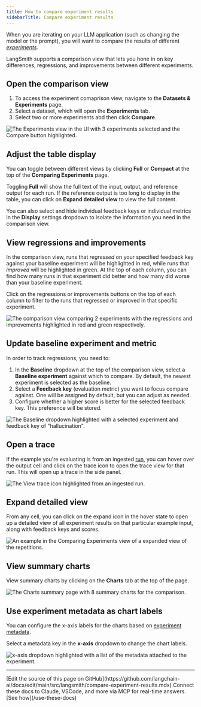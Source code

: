 ```yaml
---
title: How to compare experiment results
sidebarTitle: Compare experiment results
---
```


When you are iterating on your LLM application (such as changing the model or the prompt), you will want to compare the results of different [_experiments_](/langsmith/evaluation-concepts#experiment).

LangSmith supports a comparison view that lets you hone in on key differences, regressions, and improvements between different experiments.

## Open the comparison view

1. To access the experiment comaprison view, navigate to the **Datasets & Experiments** page.
1. Select a dataset, which will open the **Experiments** tab.
1. Select two or more experiments abd then click **Compare**.

![The Experiments view in the UI with 3 experiments selected and the Compare button highlighted.](/langsmith/images/compare-select.png)

## Adjust the table display

You can toggle between different views by clicking **Full** or **Compact** at the top of the **Comparing Experiments** page.

Toggling **Full** will show the full text of the input, output, and reference output for each run. If the reference output is too long to display in the table, you can click on **Expand detailed view** to view the full content.

You can also select and hide individual feedback keys or individual metrics in the **Display** settings dropdown to isolate the information you need in the comparison view.

## View regressions and improvements

In the comparison view, runs that *regressed* on your specified feedback key against your baseline experiment will be highlighted in red, while runs that *improved* will be highlighted in green. At the top of each column, you can find how many runs in that experiment did better and how many did worse than your baseline experiment.

Click on the regressions or improvements buttons on the top of each column to filter to the runs that regressed or improved in that specific experiment.

![The comparison view comparing 2 experiments with the regressions and improvements highlighted in red and green respectively.](/langsmith/images/regression-view.png)

## Update baseline experiment and metric

In order to track regressions, you need to:

1. In the **Baseline** dropdown at the top of the comparison view, select a **Baseline experiment** against which to compare. By default, the newest experiment is selected as the baseline.
1. Select a  **Feedback key** (evaluation metric) you want to focus compare against. One will be assigned by default, but you can adjust as needed.
1. Configure whether a higher score is better for the selected feedback key. This preference will be stored.

![The Baseline dropdown highlighted with a selected experiment and feedback key of "hallucination".](/langsmith/images/select-baseline.png)

## Open a trace

If the example you're evaluating is from an ingested [run](/langsmith/observability-concepts#runs), you can hover over the output cell and click on the trace icon to open the trace view for that run. This will open up a trace in the side panel.

![The View trace icon highlighted from an ingested run.](/langsmith/images/open-source-trace.png)

## Expand detailed view

From any cell, you can click on the expand icon in the hover state to open up a detailed view of all experiment results on that particular example input, along with feedback keys and scores.

![An example in the Comparing Experiments view of a expanded view of the repetitions.](/langsmith/images/expanded-view.png)

## View summary charts

View summary charts by clicking on the **Charts** tab at the top of the page.

![The Charts summary page with 8 summary charts for the comparison.](/langsmith/images/charts-tab.png)

## Use experiment metadata as chart labels

You can configure the x-axis labels for the charts based on [experiment metadata](/langsmith/filter-experiments-ui#background-add-metadata-to-your-experiments).

Select a metadata key in the **x-axis** dropdown to change the chart labels.

![x-axis dropdown highlighted with a list of the metadata attached to the experiment.](/langsmith/images/metadata-in-charts.png)

---

<Callout icon="pen-to-square" iconType="regular">
    [Edit the source of this page on GitHub](https://github.com/langchain-ai/docs/edit/main/src/langsmith/compare-experiment-results.mdx)
</Callout>
<Tip icon="terminal" iconType="regular">
    Connect these docs to Claude, VSCode, and more via MCP for    real-time answers. [See how](/use-these-docs)
</Tip>
